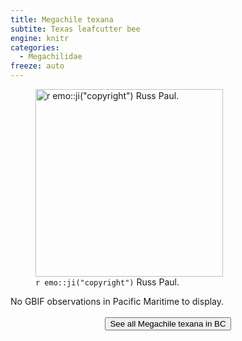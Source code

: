```yaml
---
title: Megachile texana
subtite: Texas leafcutter bee
engine: knitr
categories:
  - Megachilidae
freeze: auto
---
```

![`r emo::ji("copyright")` Russ Paul.](https://inaturalist-open-data.s3.amazonaws.com/photos/209379431/large.jpeg){height=300}



No GBIF observations in Pacific Maritime to display.
<br><br>
<center>


<a href="https://www.zoology.ubc.ca/entomology/main/Hymenoptera/Megachilidae/Megachile%20texana.php"><button type="button" class="btn btn-secondary">See all Megachile texana in BC <i class="fa-solid fa-arrow-up-right-from-square"></i> </button></a>
</center>
